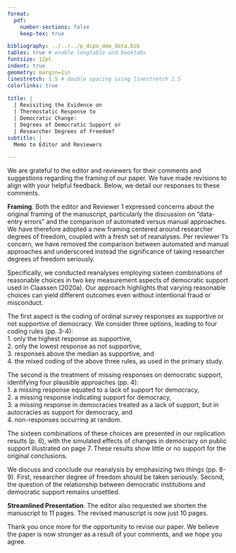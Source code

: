 ```yaml
---
format:
  pdf:
    number-sections: false
    keep-tex: true

bibliography: ../../../p_dcpo_dem_data.bib
tables: true # enable longtable and booktabs
fontsize: 12pt
indent: true
geometry: margin=1in
linestretch: 1.5 # double spacing using linestretch 1.5
colorlinks: true
    
title: |
  | Revisiting the Evidence on 
  | Thermostatic Response to
  | Democratic Change:
  | Degrees of Democratic Support or 
  | Researcher Degrees of Freedom?
subtitle: |
  Memo to Editor and Reviewers

---
```


We are grateful to the editor and reviewers for their comments and suggestions regarding the framing of our paper. 
We have made revisions to align with your helpful feedback. 
Below, we detail our responses to these comments.

**Framing**. 
Both the editor and Reviewer 1 expressed concerns about the original framing of the manuscript, particularly the discussion on "data-entry errors" and the comparison of automated versus manual approaches.
We have therefore adopted a new framing centered around researcher degrees of freedom, coupled with a fresh set of reanalyses.
Per reviewer 1's concern, we have removed the comparison between automated and manual approaches and underscored instead the significance of taking researcher degrees of freedom seriously. 

Specifically, we conducted reanalyses employing sixteen combinations of reasonable choices in two key measurement aspects of democratic support used in Claassen (2020a). Our approach highlights that varying reasonable choices can yield different outcomes even without intentional fraud or misconduct.

\pagebreak
The first aspect is the coding of ordinal survey responses as supportive or not supportive of democracy. 
  We consider three options, leading to four coding rules (pp. 3-4):  
  1. only the highest response as supportive,  
  2. only the lowest response as not supportive,  
  3. responses above the median as supportive, and  
  4. the mixed coding of the above three rules, as used in the primary study. 


The second is the treatment of missing responses on democratic support, identifying four plausible approaches (pp. 4):   
  1. a missing response equated to a lack of support for democracy,  
  2. a missing response indicating support for democracy,  
  3. a missing response in democracies treated as a lack of support, but in autocracies as support for democracy, and  
  4. non-responses occurring at random.

The sixteen combinations of these choices are presented in our replication results (p. 6), with the simulated effects of changes in democracy on public support illustrated on page 7. 
These results show little or no support for the original conclusions.

We discuss and conclude our reanalysis by emphasizing two things (pp. 8-9). 
First, researcher degree of freedom should be taken seriously. 
Second, the question of the relationship between democratic institutions and democratic support remains unsettled.
  
  
**Streamlined Presentation**.
The editor also requested we shorten the manuscript to 11 pages.
The revised manuscript is now just 10 pages.

\hspace{1cm}

Thank you once more for the opportunity to revise our paper.
We believe the paper is now stronger as a result of your comments, and we hope you agree.




